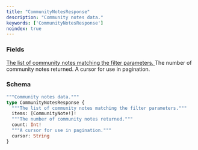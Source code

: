 ```yaml
---
title: "CommunityNotesResponse"
description: "Community notes data."
keywords: ['CommunityNotesResponse']
noindex: true
---
```


### Fields

<a href="/api-reference/types/communitynote">
  <ResponseField name="items" type="[CommunityNote!]!" required>
    The list of community notes matching the filter parameters.
  </ResponseField>
</a>

<ResponseField name="count" type="Int!" required>
  The number of community notes returned.
</ResponseField>

<ResponseField name="cursor" type="String">
  A cursor for use in pagination.
</ResponseField>

### Schema


```graphql 
"""Community notes data."""
type CommunityNotesResponse {
  """The list of community notes matching the filter parameters."""
  items: [CommunityNote!]!
  """The number of community notes returned."""
  count: Int!
  """A cursor for use in pagination."""
  cursor: String
}
```
